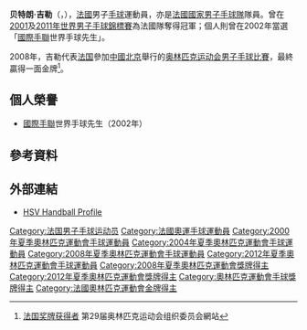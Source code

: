 {{Infobox handball biography
| name                = 贝特朗·吉勒<br/>{{lang|fr|Bertrand Gille}}
| image               = [[File:Bertrand_Gille_07.JPG|300px]]
| fullname            = {{lang|fr|Bertrand Fabien Gille}}
| nationality         = {{FRA}}
| birth_date          = {{Birth date and age|1978|3|24}}<ref name="profile">[http://www.ff-handball.org/index.php?id=520&membre=33 Profile of Bertrand Gille]{{dead link|date=2018年1月 |bot=InternetArchiveBot |fix-attempted=yes }} ff-handball.org{{fr}}</ref>
| birth_place         = {{FRA}}[[德龙省|德龙省]][[瓦朗斯_(德龙省)|瓦朗斯]]<ref name="profile"/>
| height              = {{height|m=1.87}}<ref name="profile"/>
| weight              = {{weight|kg=98}}<ref name="profile"/>
| position            = 
| nickname            = Bobo
| currentclub         = {{flagicon|GER}} [[漢堡手球俱樂部|HSV 漢堡]]<ref name="profile"/>
| clubnumber          = 14
| youthyears          = 
| youthclubs          = 
| years               = 1996-2002<br/>2002-
| clubs               = {{flagicon|FRA}} Chambéry Savoie HandBall<br/>{{flagicon|GER}} [[漢堡手球俱樂部|HSV 漢堡]]
| nationalyears       = '''年份'''<br/>1997-
| nationalteam        = '''球隊'''<br/>{{FRA}}
| nationalcaps(goals) = '''出賽（入球）'''<br/>245 (754)<ref name="profile"/>
| title               =
| titleyears          =
| titleplace          =
| ntupdate            = 2011-07-19
| medaltable          = 
{{MedalCompetition|[[奧林匹克運動會|奧林匹克運動會]]}}
{{MedalGold  | [[2008年夏季奧林匹克運動會|2008年 北京]] | [[2008年夏季奧林匹克運動會男子手球比賽|男子隊際]]}}
{{MedalGold  | [[2012年夏季奧林匹克運動會|2012年 倫敦]] | [[2012年夏季奧林匹克運動會男子手球比賽|男子隊際]]}}
{{MedalCompetition|[[世界男子手球錦標賽|世界男子手球錦標賽]]}}
{{MedalGold | [[2001年世界男子手球錦標賽|2001年 法國]] | 男子隊際}}
{{MedalBronze | [[2003年世界男子手球錦標賽|2003年 葡萄牙]] | 男子隊際}}
{{MedalBronze | [[2005年世界男子手球錦標賽|2005年 突尼西亞]] | 男子隊際}}
{{MedalGold | [[2011年世界男子手球錦標賽|2011年 瑞典]] | 男子隊際}}
{{MedalCompetition|[[歐洲男子手球錦標賽|歐洲男子手球錦標賽]]}}
{{MedalGold | [[2006年歐洲男子手球錦標賽|2006年 瑞士]] | 男子隊際}}
{{MedalBronze | [[2008年歐洲男子手球錦標賽|2008年 挪威]] | 男子隊際}}
{{MedalGold | [[2010年歐洲男子手球錦標賽|2010年 奧地利]] | 男子隊際}}
}}
'''贝特朗·吉勒'''（{{lang-fr|Bertrand Gille}}，{{bd|1978年|3月24日}}），[[法國|法國]]男子[[手球|手球]]運動員，亦是[[法國國家男子手球隊|法國國家男子手球隊]]隊員。曾在[[2001年世界男子手球錦標賽|2001]]及[[2011年世界男子手球錦標賽|2011年世界男子手球錦標賽]]為法國隊奪得冠軍；個人則曾在2002年當選「[[国际手球联合会|國際手聯]]世界手球先生」。

2008年，吉勒代表[[2008年夏季奥林匹克运动会法国代表团|法国]]參加[[中國|中國]][[北京|北京]]舉行的[[2008年夏季奥林匹克运动会|奥林匹克运动会]][[2008年夏季奧林匹克運動會男子手球比賽|男子手球比賽]]，最終贏得一面金牌<ref>[http://ipv6.beijing2008.cn/myresults/WRM/CHI/INF/GL/92A/FRA_T.shtml 法国奖牌获得者]{{dead link|date=十月 2017 |bot=InternetArchiveBot }} 第29届奥林匹克运动会组织委员会網站</ref>。

==個人榮譽==
*[[国际手球联合会|國際手聯]]世界手球先生（2002年）

== 參考資料 ==
{{reflist}}

== 外部連結 ==
* [https://web.archive.org/web/20110820235206/http://www.hsvhandball.com/de/team/spieler/bertrand-gille/ HSV Handball Profile]{{de}}

{{Authority control}}
{{DEFAULTSORT:Gille, Bertrand}}
[[Category:法国男子手球运动员|Category:法国男子手球运动员]]
[[Category:法國奧運手球運動員|Category:法國奧運手球運動員]]
[[Category:2000年夏季奧林匹克運動會手球運動員|Category:2000年夏季奧林匹克運動會手球運動員]]
[[Category:2004年夏季奧林匹克運動會手球運動員|Category:2004年夏季奧林匹克運動會手球運動員]]
[[Category:2008年夏季奧林匹克運動會手球運動員|Category:2008年夏季奧林匹克運動會手球運動員]]
[[Category:2012年夏季奧林匹克運動會手球運動員|Category:2012年夏季奧林匹克運動會手球運動員]]
[[Category:2008年夏季奧林匹克運動會獎牌得主|Category:2008年夏季奧林匹克運動會獎牌得主]]
[[Category:2012年夏季奧林匹克運動會獎牌得主|Category:2012年夏季奧林匹克運動會獎牌得主]]
[[Category:奧林匹克運動會手球獎牌得主|Category:奧林匹克運動會手球獎牌得主]]
[[Category:法國奧林匹克運動會金牌得主|Category:法國奧林匹克運動會金牌得主]]